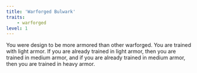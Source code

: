```yaml
---
title: 'Warforged Bulwark'
traits:
    - warforged
level: 1
---
```


You were design to be more armored than other warforged. You are trained with light armor. If you are already trained in light armor, then you are trained in medium armor, and if you are already trained in medium armor, then you are trained in heavy armor.